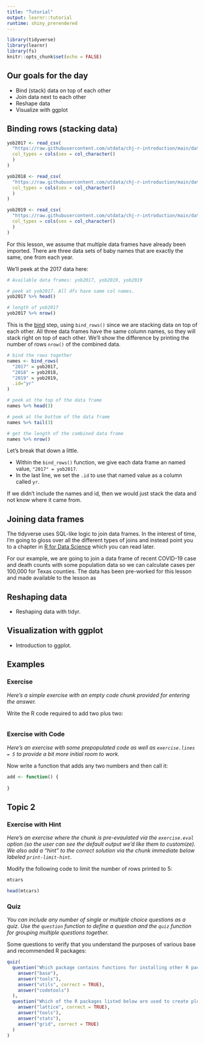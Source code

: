 ```yaml
---
title: "Tutorial"
output: learnr::tutorial
runtime: shiny_prerendered
---
```


```r
library(tidyverse)
library(learnr)
library(fs)
knitr::opts_chunk$set(echo = FALSE)
```


## Our goals for the day

- Bind (stack) data on top of each other
- Join data next to each other
- Reshape data
- Visualize with ggplot

## Binding rows (stacking data)

```r
yob2017 <- read_csv(
  "https://raw.githubusercontent.com/utdata/chj-r-introduction/main/data/yob2017.txt",
  col_types = cols(sex = col_character()
  )
)

yob2018 <- read_csv(
  "https://raw.githubusercontent.com/utdata/chj-r-introduction/main/data/yob2018.txt",
  col_types = cols(sex = col_character()
  )
)

yob2019 <- read_csv(
  "https://raw.githubusercontent.com/utdata/chj-r-introduction/main/data/yob2019.txt",
  col_types = cols(sex = col_character()
  )
)
```

For this lesson, we assume that multiple data frames have already been imported. There are three data sets of baby names that are exactly the same, one from each year.

We'll peek at the 2017 data here:

```r
# Available data frames: yob2017, yob2019, yob2019

# peek at yob2017. All dfs have same col names.
yob2017 %>% head()

# length of yob2017
yob2017 %>% nrow()

```

This is the [bind]() step, using `bind_rows()` since we are stacking data on top of each other. All three data frames have the same column names, so they will stack right on top of each other. We'll show the difference by printing the number of rows `nrow()` of the combined data.

```r
# bind the rows together
names <- bind_rows(
  "2017" = yob2017,
  "2018" = yob2018,
  "2019" = yob2019,
  .id="yr"
)

# peek at the top of the data frame
names %>% head(3)

# peek at the bottom of the data frame
names %>% tail(3)

# get the length of the combined data frame
names %>% nrow()
```

Let's break that down a little.

- Within the `bind_rows()` function, we give each data frame an named value, `"2017" = yob2017`.
- In the last line, we set the `.id` to use that named value as a column called `yr`.

If we didn't include the names and id, then we would just stack the data and not know where it came from.

## Joining data frames

The tidyverse uses SQL-like logic to join data frames. In the interest of time, I'm going to gloss over all the different types of joins and instead point you to a chapter in [R for Data Science](https://r4ds.had.co.nz/relational-data.html#understanding-joins) which you can read later.

For our example, we are going to join a data frame of recent COVID-19 case and death counts with some population data so we can calculate cases per 100,000 for Texas counties. The data has been pre-worked for this lesson and made available to the lesson as




## Reshaping data

- Reshaping data with tidyr.

## Visualization with ggplot

- Introduction to ggplot.

## Examples

### Exercise 

*Here's a simple exercise with an empty code chunk provided for entering the answer.*

Write the R code required to add two plus two:

```r

```

### Exercise with Code

*Here's an exercise with some prepopulated code as well as `exercise.lines = 5` to provide a bit more initial room to work.*

Now write a function that adds any two numbers and then call it:

```r
add <- function() {
  
}
```

## Topic 2

### Exercise with Hint

*Here's an exercise where the chunk is pre-evaulated via the `exercise.eval` option (so the user can see the default output we'd like them to customize). We also add a "hint" to the correct solution via the chunk immediate below labeled `print-limit-hint`.*

Modify the following code to limit the number of rows printed to 5:

```r
mtcars
```

```r
head(mtcars)
```

### Quiz

*You can include any number of single or multiple choice questions as a quiz. Use the `question` function to define a question and the `quiz` function for grouping multiple questions together.*

Some questions to verify that you understand the purposes of various base and recommended R packages:

```r
quiz(
  question("Which package contains functions for installing other R packages?",
    answer("base"),
    answer("tools"),
    answer("utils", correct = TRUE),
    answer("codetools")
  ),
  question("Which of the R packages listed below are used to create plots?",
    answer("lattice", correct = TRUE),
    answer("tools"),
    answer("stats"),
    answer("grid", correct = TRUE)
  )
)
```


